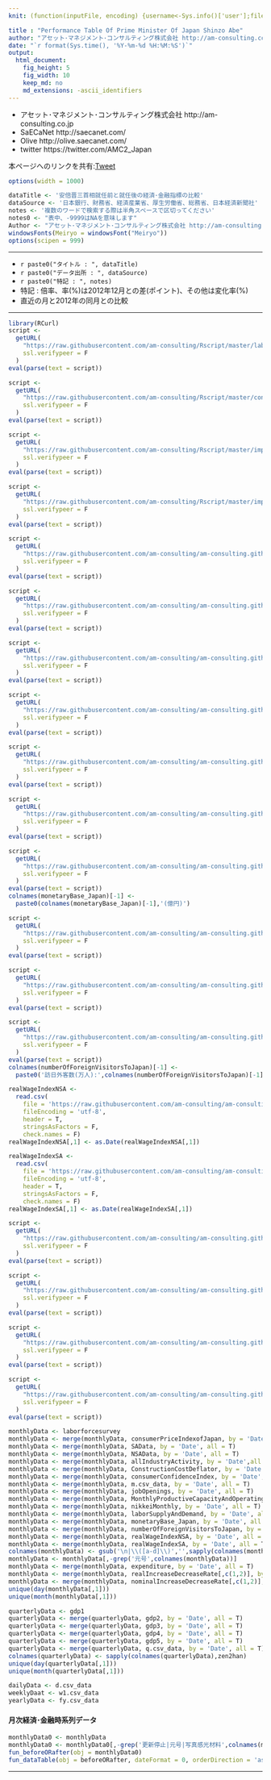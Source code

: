 ```yaml
---
knit: (function(inputFile, encoding) {username<-Sys.info()['user'];fileName<-'defaultPath.csv';pathToFile <-paste0('C:/Users/', username,'/Desktop/pathToCSV/');setwd(pathToFile);buf0<-read.csv(fileName,header = F,skip = 0,stringsAsFactor = F,check.names = F,fileEncoding = 'utf-8');timeStamp<-format(Sys.time(),'%Y%m%d%H%M%S');rmarkdown::render(inputFile, encoding = encoding, output_file = paste0('C:/Users/',username,buf0[2,1],'charts/','am-consulting.co.jp-PerformanceTableOfShinzoAbe.html')) })

title : "Performance Table Of Prime Minister Of Japan Shinzo Abe"
author: "アセット･マネジメント･コンサルティング株式会社 http://am-consulting.co.jp"
date: "`r format(Sys.time(), '%Y-%m-%d %H:%M:%S')`"
output: 
  html_document:
    fig_height: 5
    fig_width: 10
    keep_md: no
    md_extensions: -ascii_identifiers 
---
```

<link href="http://knowledgevault.saecanet.com/components/rmarkdown-html.css" rel="stylesheet">
<style>.main-container {max-width : 1300px;}</style>

<script>
<!-- # Reference http://www.hanselman.com/blog/MakingNegativeNumbersTurnRedUsingCSSAndJavascript.aspx -->
function MakeNegative() {
  TDs = document.getElementsByTagName('td');
  for (var i=0; i<TDs.length; i++) {
    var temp = TDs[i];
    if (temp.firstChild.nodeValue.indexOf('-') == 0) temp.className = "negative";
  }
}
</script>

- アセット･マネジメント･コンサルティング株式会社 http://am-consulting.co.jp
- SaECaNet http://saecanet.com/
- Olive http://olive.saecanet.com/
- twitter https://twitter.com/AMC2_Japan

本ページへのリンクを共有:<a href="https://twitter.com/share" class="twitter-share-button" data-via="AMC2_Japan" data-size="large">Tweet</a> <script>!function(d,s,id){var js,fjs=d.getElementsByTagName(s)[0],p=/^http:/.test(d.location)?'http':'https';if(!d.getElementById(id)){js=d.createElement(s);js.id=id;js.src=p+'://platform.twitter.com/widgets.js';fjs.parentNode.insertBefore(js,fjs);}}(document, 'script', 'twitter-wjs');</script>

```r
options(width = 1000)
```

```r
dataTitle <- '安倍晋三首相就任前と就任後の経済･金融指標の比較'
dataSource <- '日本銀行、財務省、経済産業省、厚生労働省、総務省、日本経済新聞社'
notes <- '複数のワードで検索する際は半角スペースで区切ってください'
notes0 <- "表中、-9999はNAを意味します"
Author <- "アセット･マネジメント･コンサルティング株式会社 http://am-consulting.co.jp"
windowsFonts(Meiryo = windowsFont("Meiryo"))
options(scipen = 999)
```

***

- `r paste0("タイトル : ", dataTitle)`
- `r paste0("データ出所 : ", dataSource)`
- `r paste0("特記 : ", notes)`
- 特記 : 倍率、率(%)は2012年12月との差(ポイント)、その他は変化率(%)
- 直近の月と2012年の同月との比較

***

```r
library(RCurl)
script <-
  getURL(
    "https://raw.githubusercontent.com/am-consulting/Rscript/master/laborForceSurveyofJapan.r",
    ssl.verifypeer = F
  )
eval(parse(text = script))

script <-
  getURL(
    "https://raw.githubusercontent.com/am-consulting/Rscript/master/consumerPriceIndexofJapan.r",
    ssl.verifypeer = F
  )
eval(parse(text = script))

script <-
  getURL(
    "https://raw.githubusercontent.com/am-consulting/Rscript/master/importConstructionStatistics.r",
    ssl.verifypeer = F
  )
eval(parse(text = script))

script <-
  getURL(
    "https://raw.githubusercontent.com/am-consulting/Rscript/master/importGDPofJapan.r",
    ssl.verifypeer = F
  )
eval(parse(text = script))

script <-
  getURL(
    "https://raw.githubusercontent.com/am-consulting/am-consulting.github.io/master/importAllIndustryActivity.r",
    ssl.verifypeer = F
  )
eval(parse(text = script))

script <-
  getURL(
    "https://raw.githubusercontent.com/am-consulting/am-consulting.github.io/master/importConstructionCostDeflator.r",
    ssl.verifypeer = F
  )
eval(parse(text = script))

script <-
  getURL(
    "https://raw.githubusercontent.com/am-consulting/am-consulting.github.io/master/importConsumerConfidenceSurvey.r",
    ssl.verifypeer = F
  )
eval(parse(text = script))

script <-
  getURL(
    "https://raw.githubusercontent.com/am-consulting/am-consulting.github.io/master/importDataFromBOJ.r",
    ssl.verifypeer = F
  )
eval(parse(text = script))

script <-
  getURL(
    "https://raw.githubusercontent.com/am-consulting/am-consulting.github.io/master/importEmploymentReferralsForGeneralWorkers.r",
    ssl.verifypeer = F
  )
eval(parse(text = script))

script <-
  getURL(
    "https://raw.githubusercontent.com/am-consulting/am-consulting.github.io/master/importLaborSupplyAndDemand.r",
    ssl.verifypeer = F
  )
eval(parse(text = script))

script <-
  getURL(
    "https://raw.githubusercontent.com/am-consulting/am-consulting.github.io/master/importMonetarybaseOfJapan.r",
    ssl.verifypeer = F
  )
eval(parse(text = script))
colnames(monetaryBase_Japan)[-1] <-
  paste0(colnames(monetaryBase_Japan)[-1],'(億円)')

script <-
  getURL(
    "https://raw.githubusercontent.com/am-consulting/am-consulting.github.io/master/importMonthlyProductiveCapacityAndOperatingRatio.r",
    ssl.verifypeer = F
  )
eval(parse(text = script))

script <-
  getURL(
    "https://raw.githubusercontent.com/am-consulting/am-consulting.github.io/master/importNikkeiMonthly.r",
    ssl.verifypeer = F
  )
eval(parse(text = script))

script <-
  getURL(
    "https://raw.githubusercontent.com/am-consulting/am-consulting.github.io/master/importNumberOfForeignVisitorsToJapan.r",
    ssl.verifypeer = F
  )
eval(parse(text = script))
colnames(numberOfForeignVisitorsToJapan)[-1] <-
  paste0('訪日外客数(万人):',colnames(numberOfForeignVisitorsToJapan)[-1])

realWageIndexNSA <-
  read.csv(
    file = 'https://raw.githubusercontent.com/am-consulting/am-consulting.github.io/master/csv/realWageIndexNSA.csv',
    fileEncoding = 'utf-8',
    header = T,
    stringsAsFactors = F,
    check.names = F)
realWageIndexNSA[,1] <- as.Date(realWageIndexNSA[,1])

realWageIndexSA <-
  read.csv(
    file = 'https://raw.githubusercontent.com/am-consulting/am-consulting.github.io/master/csv/realWageIndexSA.csv',
    fileEncoding = 'utf-8',
    header = T,
    stringsAsFactors = F,
    check.names = F)
realWageIndexSA[,1] <- as.Date(realWageIndexSA[,1])

script <-
  getURL(
    "https://raw.githubusercontent.com/am-consulting/am-consulting.github.io/master/importConsumptionSpending.r",
    ssl.verifypeer = F
  )
eval(parse(text = script))
```

```r
script <-
  getURL(
    "https://raw.githubusercontent.com/am-consulting/am-consulting.github.io/master/transposeDataFrame.r",
    ssl.verifypeer = F
  )
eval(parse(text = script))

script <-
  getURL(
    "https://raw.githubusercontent.com/am-consulting/am-consulting.github.io/master/R-dataTablesFunction.r",
    ssl.verifypeer = F
  )
eval(parse(text = script))

script <-
  getURL(
    "https://raw.githubusercontent.com/am-consulting/am-consulting.github.io/master/R-beforeORafterFunction.r",
    ssl.verifypeer = F
  )
eval(parse(text = script))
```

```r
monthlyData <- laborforcesurvey
monthlyData <- merge(monthlyData, consumerPriceIndexofJapan, by = 'Date', all = T)
monthlyData <- merge(monthlyData, SAData, by = 'Date', all = T)
monthlyData <- merge(monthlyData, NSAData, by = 'Date', all = T)
monthlyData <- merge(monthlyData, allIndustryActivity, by = 'Date',all = T)
monthlyData <- merge(monthlyData, ConstructionCostDeflator, by = 'Date', all = T)
monthlyData <- merge(monthlyData, consumerConfidenceIndex, by = 'Date', all = T)
monthlyData <- merge(monthlyData, m.csv_data, by = 'Date', all = T)
monthlyData <- merge(monthlyData, jobOpenings, by = 'Date', all = T)
monthlyData <- merge(monthlyData, MonthlyProductiveCapacityAndOperatingRatio, by = 'Date', all = T)
monthlyData <- merge(monthlyData, nikkeiMonthly, by = 'Date', all = T)
monthlyData <- merge(monthlyData, laborSupplyAndDemand, by = 'Date', all = T)
monthlyData <- merge(monthlyData, monetaryBase_Japan, by = 'Date', all = T)
monthlyData <- merge(monthlyData, numberOfForeignVisitorsToJapan, by = 'Date', all = T)
monthlyData <- merge(monthlyData, realWageIndexNSA, by = 'Date', all = T)
monthlyData <- merge(monthlyData, realWageIndexSA, by = 'Date', all = T)
colnames(monthlyData) <- gsub('\n|\\([a-d]\\)','',sapply(colnames(monthlyData),zen2han))
monthlyData <- monthlyData[,-grep('元号',colnames(monthlyData))]
monthlyData <- merge(monthlyData, expenditure, by = 'Date', all = T)
monthlyData <- merge(monthlyData, realIncreaseDecreaseRate[,c(1,2)], by = 'Date', all = T)
monthlyData <- merge(monthlyData, nominalIncreaseDecreaseRate[,c(1,2)], by = 'Date', all = T)
unique(day(monthlyData[,1]))
unique(month(monthlyData[,1]))
```

```r
quarterlyData <- gdp1
quarterlyData <- merge(quarterlyData, gdp2, by = 'Date', all = T)
quarterlyData <- merge(quarterlyData, gdp3, by = 'Date', all = T)
quarterlyData <- merge(quarterlyData, gdp4, by = 'Date', all = T)
quarterlyData <- merge(quarterlyData, gdp5, by = 'Date', all = T)
quarterlyData <- merge(quarterlyData, q.csv_data, by = 'Date', all = T)
colnames(quarterlyData) <- sapply(colnames(quarterlyData),zen2han)
unique(day(quarterlyData[,1]))
unique(month(quarterlyData[,1]))
```

```r
dailyData <- d.csv_data
weeklyDaat <- w1.csv_data
yearlyData <- fy.csv_data
```

#### 月次経済･金融時系列データ

```r
monthlyData0 <- monthlyData
monthlyData0 <- monthlyData0[,-grep('更新停止|元号|写真感光材料',colnames(monthlyData0))]
fun_beforeORafter(obj = monthlyData0)
fun_dataTable(obj = beforeORafter, dateFormat = 0, orderDirection = 'asc', leftcolumns = 2, menuLength = 15)
```

***
<script>MakeNegative()</script>
<script>
  (function(i,s,o,g,r,a,m){i['GoogleAnalyticsObject']=r;i[r]=i[r]||function(){
  (i[r].q=i[r].q||[]).push(arguments)},i[r].l=1*new Date();a=s.createElement(o),
  m=s.getElementsByTagName(o)[0];a.async=1;a.src=g;m.parentNode.insertBefore(a,m)
  })(window,document,'script','https://www.google-analytics.com/analytics.js','ga');

  ga('create', 'UA-3077339-5', 'auto');
  ga('send', 'pageview');

</script>
